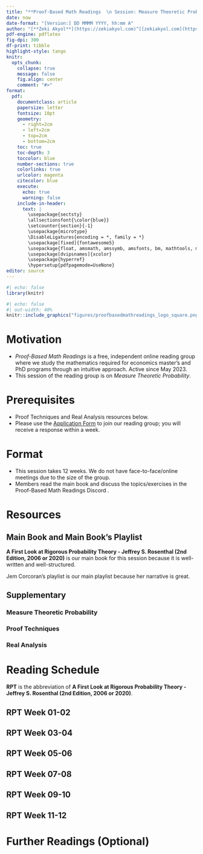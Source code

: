 ---
title: "**Proof-Based Math Readings  \n Session: Measure Theoretic Probability**  \n 2024 Fall"
date: now
date-format: "[Version:] DD MMMM YYYY, hh:mm A"
author: "[**Zeki Akyol**](https://zekiakyol.com)^[[zekiakyol.com](https://zekiakyol.com)]  \n Department of Economics  \n Istanbul Technical University  \n [Click here for the most recent version](https://github.com/zekiakyol/proof-based-math-readings)"
pdf-engine: pdflatex
fig-dpi: 300
df-print: tibble
highlight-style: tango
knitr:
  opts_chunk: 
    collapse: true
    message: false
    fig.align: center
    comment: "#>"
format:
  pdf: 
    documentclass: article
    papersize: letter
    fontsize: 10pt
    geometry: 
      - right=2cm
      - left=2cm
      - top=2cm
      - bottom=2cm
    toc: true
    toc-depth: 3
    toccolor: blue
    number-sections: true
    colorlinks: true
    urlcolor: magenta
    citecolor: blue
    execute:
      echo: true
      warning: false
    include-in-header: 
      text: |
        \usepackage{sectsty}
        \allsectionsfont{\color{blue}}
        \setcounter{section}{-1}
        \usepackage{microtype}
        \DisableLigatures{encoding = *, family = *}
        \usepackage[fixed]{fontawesome5}
        \usepackage{float, amsmath, amssymb, amsfonts, bm, mathtools, mathastext}
        \usepackage[dvipsnames]{xcolor}
        \usepackage{hyperref}
        \hypersetup{pdfpagemode=UseNone}
editor: source
---

```{r}
#| echo: false
library(knitr)
```

```{r}
#| echo: false
#| out-width: 40%
knitr::include_graphics("figures/proofbasedmathreadings_logo_square.png")
```

\newpage

# Motivation

- *Proof-Based Math Readings* is a free, independent online reading group where we study the mathematics required for economics master’s and PhD programs through an intuitive approach. Active since May 2023.
- This session of the reading group is on *Measure Theoretic Probability*.

# Prerequisites

- Proof Techniques and Real Analysis resources below.
- Please use the [\faLink Application Form](https://docs.google.com/forms/d/e/1FAIpQLSf3OxwYuAwiDXMVTCQ_x3FTtKnHmRRkl_SXlpdfqTDty06PxQ/viewform) to join our reading group; you will receive a response within a week.

# Format

- This session takes 12 weeks. We do not have face-to-face/online meetings due to the size of the group.
- Members read the main book and discuss the topics/exercises in the Proof-Based Math Readings Discord \faDiscord.

# Resources

## Main Book and Main Book's Playlist

**A First Look at Rigorous Probability Theory - Jeffrey S. Rosenthal (2nd Edition, 2006 or 2020)** is our main book for this session because it is well-written and well-structured.

Jem Corcoran's playlist is our main playlist because her narrative is great.

\begin{itemize}
  \item[\faBook] A First Look at Rigorous Probability Theory - Jeffrey S. Rosenthal (2nd Edition, 2006 or 2020)
  \item[\faBook] \href{http://probability.ca/jeff/ftpdir/errata2.pdf}{A First Look at Rigorous Probability Theory - Jeffrey S. Rosenthal (2nd Edition, 2006 or 2020, Errata)}
  \item[\faBook] \href{http://probability.ca/jeff/ftpdir/grprobsol.pdf}{A First Look at Rigorous Probability Theory - Jeffrey S. Rosenthal (2nd Edition, 2006 or 2020, Solutions)}
  \item[\faYoutube] \href{https://www.youtube.com/playlist?list=PLLyj1Zd4UWrO6VtBSiQLsNlo9QBm30nxC}{A First Look at Rigorous Probability Theory - Jeffrey S. Rosenthal (2nd Edition, 2006 or 2020, Playlist by J. Corcoran)}
\end{itemize}

## Supplementary

### Measure Theoretic Probability

\begin{itemize}
  \item[\faBook] \href{https://services.math.duke.edu/~rtd/PTE/PTE5_011119.pdf}{Probability: Theory and Examples - Rick Durrett (5th Edition, 2019)}
  \item[\faBook] \href{https://hoillee.wordpress.com/wp-content/uploads/2021/09/durrett-5e-solutions.pdf}{Probability: Theory and Examples - Rick Durrett (5th Edition, 2019, Solutions by Hoil Lee, Wonjun Seo)}
  \item[\faYoutube] \href{https://www.youtube.com/playlist?list=PLQHzlagV3jqLPA6Jy-Lia-NAniMZ3kw08}{Probability: Theory and Examples - Rick Durrett (5th Edition, 2019, Solutions by Luke Andrejek)}
  \item[\faYoutube] \href{https://www.youtube.com/playlist?list=PLEAYkSg4uSQ2jWy81M94YUJKFejoR7dal}{Measure Theoretic Probability-I - Supriyo Bhar (2021)}
  \item[\faYoutube] \href{https://www.youtube.com/playlist?list=PLyqSpQzTE6M_FbA7OwN2jI2Ime2yb5REk}{Probability Foundations - Krishna Jagannathan (2020)}
\end{itemize}

### Proof Techniques

\begin{itemize}
  \item[\faBook] \href{https://richardhammack.github.io/BookOfProof/}{Book of Proof - Richard Hammack (3.4 Edition, 2025)}
  \item[\faYoutube] \href{https://www.youtube.com/@jeremy9959/playlists?view=50&sort=dd&shelf_id=5}{Book of Proof - Richard Hammack (3.4 Edition, 2025, Playlist by Jeremy Teitelbaum)}
  \item[\faYoutube] \href{https://www.youtube.com/playlist?list=PLVMgvCDIRy1x00m7Oo9XzEkDDACeEK_m-}{Book of Proof - Richard Hammack (3.4 Edition, 2025, Playlist by Michael Penn)}
\end{itemize}

### Real Analysis

\begin{itemize}
  \item[\faBook] \href{https://www.jirka.org/ra}{Basic Analysis I: Introduction to Real Analysis - Jiri Lebl (Version 6.1, 2024)}
  \item[\faYoutube] \href{https://www.youtube.com/playlist?list=PLUl4u3cNGP61O7HkcF7UImpM0cR_L2gSw}{Basic Analysis I: Introduction to Real Analysis - Jiri Lebl (Version 6.1, 2024, Playlist by Casey Rodriguez)}
  \item[\faYoutube] \href{https://www.youtube.com/playlist?list=PLUl4u3cNGP613ULTyHAqz04niYf722x7S}{Introduction To Metric Spaces - Paige Bright (2023)}
\end{itemize}

\newpage

# Reading Schedule

**RPT** is the abbreviation of **A First Look at Rigorous Probability Theory - Jeffrey S. Rosenthal (2nd Edition, 2006 or 2020)**.

::: {.callout-tip icon=false}
## **\faBook RPT \hfill Week 01-02 \faCalendar* **

\begin{itemize}
  \item[] Appendix A: Mathematical Background
  \item[] Chapter 1: The need for measure theory
  \item[] Chapter 2: Probability triples
\end{itemize}
:::

::: {.callout-tip icon=false}
## **\faBook RPT \hfill Week 03-04 \faCalendar* **

\begin{itemize}
  \item[] Chapter 3: Further probabilistic foundations
  \item[] Chapter 4: Expected values
\end{itemize}
:::

::: {.callout-tip icon=false}
## **\faBook RPT \hfill Week 05-06 \faCalendar* **

\begin{itemize}
  \item[] Chapter 5: Inequality and convergence
  \item[] Chapter 6: Distributions of random variables
\end{itemize}
:::

::: {.callout-tip icon=false}
## **\faBook RPT \hfill Week 07-08 \faCalendar* **

\begin{itemize}
  \item[] Chapter 9: More probability theorems
  \item[] Chapter 10: Weak convergence
\end{itemize}
:::

::: {.callout-tip icon=false}
## **\faBook RPT \hfill Week 09-10 \faCalendar* **

\begin{itemize}
  \item[] Chapter 11: Characteristic functions
\end{itemize}
:::

::: {.callout-tip icon=false}
## **\faBook RPT \hfill Week 11-12 \faCalendar* **

\begin{itemize}
  \item[] Chapter 12: Decomposition of probability laws
  \item[] Chapter 13: Conditional probability and expectation
\end{itemize}
:::

# Further Readings (Optional)

::: {.callout-note appearance="minimal"}
\begin{itemize}
  \item[] Our Measure Theory syllabus at \href{https://github.com/zekiakyol/proof-based-math-readings}{\faGithub github.com/zekiakyol/proof-based-math-readings}
\end{itemize}
:::
